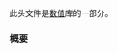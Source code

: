 {{cpp/header/title|numeric}}
{{cpp/header/navbar}}

此头文件是[[cpp/numeric|数值]]库的一部分。

{{dsc begin}}
{{dsc h1 | 函数}}
{{dsc inc|cpp/algorithm/dsc iota}}
{{dsc inc|cpp/algorithm/ranges/dsc iota}}
{{dsc inc|cpp/algorithm/dsc accumulate}}
{{dsc inc|cpp/algorithm/dsc reduce}}
{{dsc inc|cpp/algorithm/dsc transform_reduce}}
{{dsc inc|cpp/algorithm/dsc inner_product}}
{{dsc inc|cpp/algorithm/dsc adjacent_difference}}
{{dsc inc|cpp/algorithm/dsc partial_sum}}
{{dsc inc|cpp/algorithm/dsc inclusive_scan}}
{{dsc inc|cpp/algorithm/dsc exclusive_scan}}
{{dsc inc|cpp/algorithm/dsc transform_inclusive_scan}}
{{dsc inc|cpp/algorithm/dsc transform_exclusive_scan}}
{{dsc inc|cpp/numeric/dsc gcd}}
{{dsc inc|cpp/numeric/dsc lcm}}
{{dsc inc|cpp/numeric/dsc midpoint}}
{{dsc inc|cpp/numeric/dsc add_sat}}
{{dsc inc|cpp/numeric/dsc sub_sat}}
{{dsc inc|cpp/numeric/dsc mul_sat}}
{{dsc inc|cpp/numeric/dsc div_sat}}
{{dsc inc|cpp/numeric/dsc saturate_cast}}
{{dsc end}}

===概要===
{{cpp/synopsis/numeric}}

{{langlinks|en|ja}}